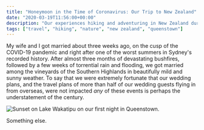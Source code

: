 ```yaml
---
title: "Honeymoon in the Time of Coronavirus: Our Trip to New Zealand"
date: "2020-03-19T11:56:00+00:00"
description: "Our experiences hiking and adventuring in New Zealand during our honeymoon."
tags: ["travel", "hiking", "nature", "new zealand", "queenstown"]
---
```


My wife and I got married about three weeks ago, on the cusp of the COVID-19 pandemic and right after one of the worst summers in Sydney's recorded history. After almost three months of devastating bushfires, followed by a few weeks of torrential rain and flooding, we got married among the vineyards of the Southern Highlands in beautifully mild and sunny weather. To say that we were extremely fortunate that our wedding plans, and the travel plans of more than half of our wedding guests flying in from overseas, were not impacted _any_ of these events is perhaps the understatement of the century.

![Sunset on Lake Wakatipu on our first night in Queenstown.](https://res.cloudinary.com/federicociner-com/image/upload/dpr_auto,f_auto,q_auto/v1584929241/blog/images/2020/03/19/lake_wakatipu_couple_pdcxvu.jpg)

Something else.
